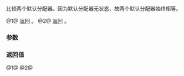 {{title|1=operator==,!={{small|(std::allocator)}}}}
{{cpp/memory/allocator/navbar}}
{{dcl begin}}

{{dcl rev multi|num=1
|until1=c++11|dcl1=
template&lt; class T1, class T2 &gt;
bool operator==( const allocator&lt;T1&gt;&amp; lhs, const allocator&lt;T2&gt;&amp; rhs ) throw();
|until2=c++20|dcl2=
template&lt; class T1, class T2 &gt;
bool operator==( const allocator&lt;T1&gt;&amp; lhs, const allocator&lt;T2&gt;&amp; rhs ) noexcept;
|dcl3= 
template&lt; class T1, class T2 &gt;
constexpr bool
    operator==( const allocator&lt;T1&gt;&amp; lhs, const allocator&lt;T2&gt;&amp; rhs ) noexcept;
}}

{{dcl rev multi|num=2
|until1=c++11|dcl1=
template&lt; class T1, class T2 &gt;
bool operator!=( const allocator&lt;T1&gt;&amp; lhs, const allocator&lt;T2&gt;&amp; rhs ) throw();
|until2=c++20|dcl2=
template&lt; class T1, class T2 &gt;
bool operator!=( const allocator&lt;T1&gt;&amp; lhs, const allocator&lt;T2&gt;&amp; rhs ) noexcept;
}}

{{dcl end}}

比较两个默认分配器。因为默认分配器无状态，故两个默认分配器始终相等。

@1@ 返回 {{c|true}}。
@2@ 返回 {{c|false}}。

{{rrev|since=c++20|
{{cpp/note synthesized eq}}
}}

===参数===
{{par begin}}
{{par|lhs, rhs|要比较的默认分配器}}
{{par end}}

===返回值===
@1@ {{c|true}}
@2@ {{c|false}}

{{langlinks|de|en|es|fr|it|ja|pt|ru}}